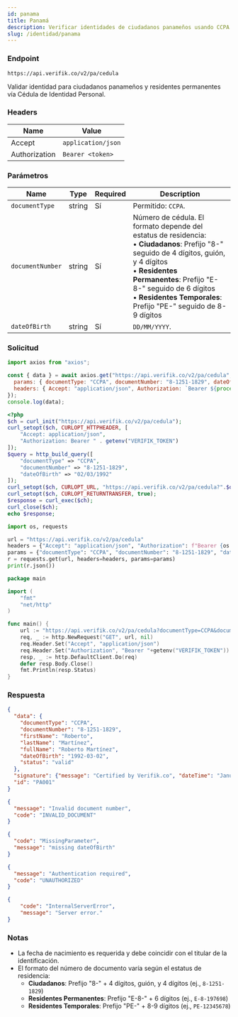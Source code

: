 ```yaml
---
id: panama
title: Panamá
description: Verificar identidades de ciudadanos panameños usando CCPA (Cédula de Identidad Personal)
slug: /identidad/panama
---
```



### Endpoint

```
https://api.verifik.co/v2/pa/cedula
```

Validar identidad para ciudadanos panameños y residentes permanentes vía Cédula de Identidad Personal.

### Headers

| Name | Value |
| --- | --- |
| Accept | `application/json` |
| Authorization | `Bearer <token>` |

### Parámetros

| Name | Type | Required | Description |
| --- | --- | --- | --- |
| `documentType` | string | Sí | Permitido: `CCPA`. |
| `documentNumber` | string | Sí | Número de cédula. El formato depende del estatus de residencia:<br/>• **Ciudadanos**: Prefijo "8-" seguido de 4 dígitos, guión, y 4 dígitos<br/>• **Residentes Permanentes**: Prefijo "E-8-" seguido de 6 dígitos<br/>• **Residentes Temporales**: Prefijo "PE-" seguido de 8-9 dígitos |
| `dateOfBirth` | string | Sí | `DD/MM/YYYY`. |

### Solicitud

<Tabs>
  <TabItem value="node" label="Node.js">

```javascript
import axios from "axios";

const { data } = await axios.get("https://api.verifik.co/v2/pa/cedula", {
  params: { documentType: "CCPA", documentNumber: "8-1251-1829", dateOfBirth: "02/03/1992" },
  headers: { Accept: "application/json", Authorization: `Bearer ${process.env.VERIFIK_TOKEN}` },
});
console.log(data);
```

  </TabItem>
  <TabItem value="php" label="PHP">

```php
<?php
$ch = curl_init("https://api.verifik.co/v2/pa/cedula");
curl_setopt($ch, CURLOPT_HTTPHEADER, [
    "Accept: application/json",
    "Authorization: Bearer " . getenv("VERIFIK_TOKEN")
]);
$query = http_build_query([
    "documentType" => "CCPA",
    "documentNumber" => "8-1251-1829",
    "dateOfBirth" => "02/03/1992"
]);
curl_setopt($ch, CURLOPT_URL, "https://api.verifik.co/v2/pa/cedula?".$query);
curl_setopt($ch, CURLOPT_RETURNTRANSFER, true);
$response = curl_exec($ch);
curl_close($ch);
echo $response;
```

  </TabItem>
  <TabItem value="python" label="Python">

```python
import os, requests

url = "https://api.verifik.co/v2/pa/cedula"
headers = {"Accept": "application/json", "Authorization": f"Bearer {os.getenv('VERIFIK_TOKEN')}"}
params = {"documentType": "CCPA", "documentNumber": "8-1251-1829", "dateOfBirth": "02/03/1992"}
r = requests.get(url, headers=headers, params=params)
print(r.json())
```

  </TabItem>
  <TabItem value="go" label="Go">

```go
package main

import (
    "fmt"
    "net/http"
)

func main() {
    url := "https://api.verifik.co/v2/pa/cedula?documentType=CCPA&documentNumber=8-1251-1829&dateOfBirth=02/03/1992"
    req, _ := http.NewRequest("GET", url, nil)
    req.Header.Set("Accept", "application/json")
    req.Header.Set("Authorization", "Bearer "+getenv("VERIFIK_TOKEN"))
    resp, _ := http.DefaultClient.Do(req)
    defer resp.Body.Close()
    fmt.Println(resp.Status)
}
```

  </TabItem>
 </Tabs>

### Respuesta

<Tabs>
  <TabItem value="200" label="200">

```json
{
  "data": {
    "documentType": "CCPA",
    "documentNumber": "8-1251-1829",
    "firstName": "Roberto",
    "lastName": "Martínez",
    "fullName": "Roberto Martínez",
    "dateOfBirth": "1992-03-02",
    "status": "valid"
  },
  "signature": {"message": "Certified by Verifik.co", "dateTime": "January 16, 2024 3:44 PM"},
  "id": "PA001"
}
```

  </TabItem>
  <TabItem value="400" label="400">

```json
{
  "message": "Invalid document number",
  "code": "INVALID_DOCUMENT"
}
```

  </TabItem>
  <TabItem value="409" label="409">

```json
{
  "code": "MissingParameter",
  "message": "missing dateOfBirth"
}
```

  </TabItem>
  <TabItem value="401" label="401">

```json
{
  "message": "Authentication required",
  "code": "UNAUTHORIZED"
}
```

  </TabItem>
  <TabItem value="500" label="500">

```json
{
    "code": "InternalServerError",
    "message": "Server error."
}
```

  </TabItem>
 </Tabs>

### Notas

- La fecha de nacimiento es requerida y debe coincidir con el titular de la identificación.
- El formato del número de documento varía según el estatus de residencia:
  - **Ciudadanos**: Prefijo "8-" + 4 dígitos, guión, y 4 dígitos (ej., `8-1251-1829`)
  - **Residentes Permanentes**: Prefijo "E-8-" + 6 dígitos (ej., `E-8-197698`)
  - **Residentes Temporales**: Prefijo "PE-" + 8-9 dígitos (ej., `PE-12345678`)

